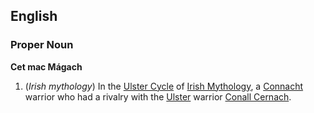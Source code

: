 ==English==

===Proper Noun===
'''Cet mac Mágach'''

#(''Irish mythology'') In the [[Ulster Cycle]] of [[Irish Mythology]], a [[Connacht]] warrior who had a rivalry with the [[Ulster]] warrior [[Conall Cernach]].